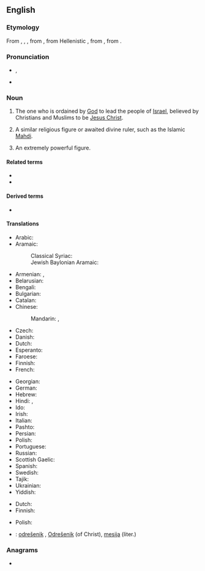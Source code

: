 {{also|Messiah}}
==English==

===Etymology===
From {{der|en|enm|Messyas}}, {{m|enm|Messy}}, {{m|enm|Messie}}, from {{der|en|la|Messias}}, from Hellenistic {{der|en|grc|Μεσσίας}}, from {{der|en|arc|ܡܫܺܝܚܳܐ|tr=məšīḥā}}, from {{der|en|hbo|מָשִׁיחַ||anointed|tr=māšîaḥ}}.

===Pronunciation===
* {{enPR|mə-sī'ə}}, {{IPA|en|/məˈsaɪ.ə/}}
* {{rhymes|en|aɪə}}

===Noun===
{{en-noun}}

# {{lb|en|Abrahamic tradition}} The one who is ordained by [[God]] to lead the people of [[Israel]], believed by Christians and Muslims to be [[Jesus Christ]].
# {{lb|en|religion|loosely}} A similar religious figure or awaited divine ruler, such as the Islamic [[Mahdi]].
# {{lb|en|figuratively}} An extremely powerful figure.

====Related terms====
* {{l|en|messianic}}
* {{l|en|Christ}}

====Derived terms====
* {{l|en|messiah complex}}

====Translations====
{{trans-top|ordained to lead the people of Israel}}
* Arabic: {{t|ar|مَسِيح|m}}
* Aramaic:
*: Classical Syriac: {{t|syc|ܡܫܝܚܐ|m|tr=məšīḥā}}
*: Jewish Baylonian Aramaic: {{t|arc|מְשִׁיחָא|m|tr=məšīḥā|sc=Hebr}}
* Armenian: {{t|hy|օծյալ}}, {{t+|hy|մեսիա}}
* Belarusian: {{t|be|месі́я|m}}
* Bengali: {{t|bn|মসিহ}}
* Bulgarian: {{t+|bg|меси́я|m}}
* Catalan: {{t+|ca|messies|m}}
* Chinese:
*: Mandarin: {{t+|cmn|彌賽亞}}, {{t+|cmn|弥赛亚|tr=mísàiyà, mísàiyǎ}}
* Czech: {{t+|cs|mesiáš|m}}
* Danish: {{t|da|messias}}
* Dutch: {{t+|nl|Messias|m}}
* Esperanto: {{t|eo|mesio}}
* Faroese: {{t|fo|messias|m}}
* Finnish: {{t+|fi|messias}}
* French: {{t+|fr|messie|m}}
{{trans-mid}}
* Georgian: {{t|ka|მესია}}
* German: {{t+|de|Messias|m}}
* Hebrew: {{t+|he|מָשִׁיחַ|m|tr=mashíakh}}
* Hindi: {{t+|hi|मसीह|m}}, {{t+|hi|मसीहा|m}}
* Ido: {{t+|io|mesio}}
* Irish: {{t|ga|Meisias|m}}
* Italian: {{t+|it|messia|m}}
* Pashto: {{t|ps|مسيح|m|tr=masíh}}
* Persian: {{t+|fa|مسیح|tr=masih|sc=fa-Arab}}
* Polish: {{t+|pl|mesjasz|m}}
* Portuguese: {{t+|pt|messias|m}}
* Russian: {{t+|ru|месси́я|m}}
* Scottish Gaelic: {{t|gd|mesias|m}}
* Spanish: {{t|es|mesías|m}}
* Swedish: {{t|sv|Messias|c}}
* Tajik: {{t|tg|масеҳ}}
* Ukrainian: {{t|uk|месі́я|m}}
* Yiddish: {{t|yi|משיח|tr=moshiyekh|m}}
{{trans-bottom}}

{{trans-top|an extremely powerful divine figure}}
* Dutch: {{t+|nl|messias|m}}
* Finnish: {{t+|fi|messias}}
{{trans-mid}}
* Polish: {{t+|pl|mesjasz|m}}
{{trans-bottom}}

{{checktrans-top}}
* {{ttbc|sl}}: [[odrešenik]] {{g|m}}, [[Odrešenik]] {{g|m}} (of Christ), [[mesija]] {{g|m}} (liter.)
{{trans-mid}}
{{trans-bottom}}

===Anagrams===
* {{anagrams|en|a=aehimss|mashies|sameish|smashie}}